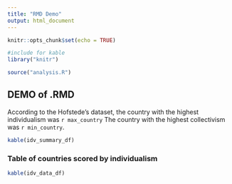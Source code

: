 ```yaml
---
title: "RMD Demo"
output: html_document
---
```


```r
knitr::opts_chunk$set(echo = TRUE)
```

```r
#include for kable
library("knitr")

source("analysis.R")
```

## DEMO of .RMD

According to the Hofstede's dataset, the country with the highest individualism was 
`r max_country` The country with the highest collectivism was `r min_country`.


```r
kable(idv_summary_df)
```

### Table of countries scored by individualism

``` r
kable(idv_data_df)
```